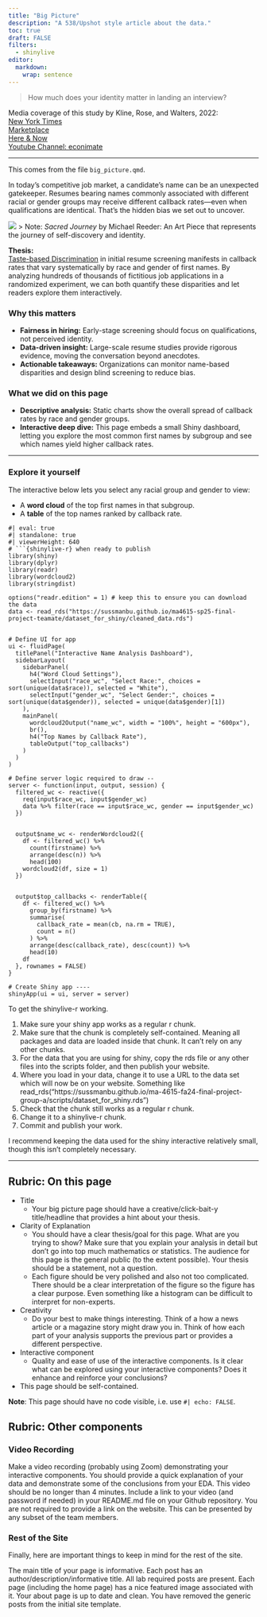 ```yaml
---
title: "Big Picture"
description: "A 538/Upshot style article about the data."
toc: true
draft: FALSE
filters:
  - shinylive
editor: 
  markdown: 
    wrap: sentence
---
```




>How much does your identity matter in landing an interview?

Media coverage of this study by Kline, Rose, and Walters, 2022:\
[New York Times](https://www.nytimes.com/2021/07/29/business/economy/hiring-racial-discrimination.html) \
[Marketplace](https://www.marketplace.org/episode/2021/08/03/research-spotlights-existence-of-racial-discrimination-in-hiring-process) \
[Here & Now](https://www.wbur.org/hereandnow/2021/08/18/name-discrimination-jobs) \
[Youtube Channel: econimate](https://www.youtube.com/watch?v=fLgWIyx0gDw) \


------------------------------------------------------------------------

This comes from the file `big_picture.qmd`.

In today’s competitive job market, a candidate’s name can be an unexpected gatekeeper.
Resumes bearing names commonly associated with different racial or gender groups may receive different callback rates—even when qualifications are identical.
That’s the hidden bias we set out to uncover.

![](images/Sacred-Journey-MichaelReeder.png) \> Note: *Sacred Journey* by Michael Reeder: An Art Piece that represents the journey of self-discovery and identity.

**Thesis:**\
[Taste-based Discrimination](https://en.wikipedia.org/wiki/Taste-based_discrimination) in initial resume screening manifests in callback rates that vary systematically by race and gender of first names.
By analyzing hundreds of thousands of fictitious job applications in a randomized experiment, we can both quantify these disparities and let readers explore them interactively.

### Why this matters

-   **Fairness in hiring:** Early-stage screening should focus on qualifications, not perceived identity.\
-   **Data-driven insight:** Large-scale resume studies provide rigorous evidence, moving the conversation beyond anecdotes.\
-   **Actionable takeaways:** Organizations can monitor name-based disparities and design blind screening to reduce bias.

### What we did on this page

-   **Descriptive analysis:** Static charts show the overall spread of callback rates by race and gender groups.\
-   **Interactive deep dive:** This page embeds a small Shiny dashboard, letting you explore the most common first names by subgroup and see which names yield higher callback rates.

------------------------------------------------------------------------

### Explore it yourself

The interactive below lets you select any racial group and gender to view:

-   A **word cloud** of the top first names in that subgroup.\
-   A **table** of the top names ranked by callback rate.

```shinylive-r
#| eval: true
#| standalone: true
#| viewerHeight: 640
# ```{shinylive-r} when ready to publish
library(shiny)
library(dplyr)
library(readr)
library(wordcloud2)
library(stringdist)

options("readr.edition" = 1) # keep this to ensure you can download the data
data <- read_rds("https://sussmanbu.github.io/ma4615-sp25-final-project-teamate/dataset_for_shiny/cleaned_data.rds")


# Define UI for app
ui <- fluidPage(
  titlePanel("Interactive Name Analysis Dashboard"),
  sidebarLayout(
    sidebarPanel(
      h4("Word Cloud Settings"),
      selectInput("race_wc", "Select Race:", choices = sort(unique(data$race)), selected = "White"),
      selectInput("gender_wc", "Select Gender:", choices = sort(unique(data$gender)), selected = unique(data$gender)[1])
    ),
    mainPanel(
      wordcloud2Output("name_wc", width = "100%", height = "600px"),
      br(),
      h4("Top Names by Callback Rate"),
      tableOutput("top_callbacks")
    )
  )
)

# Define server logic required to draw --
server <- function(input, output, session) {
  filtered_wc <- reactive({
    req(input$race_wc, input$gender_wc)
    data %>% filter(race == input$race_wc, gender == input$gender_wc)
  })

  
  output$name_wc <- renderWordcloud2({
    df <- filtered_wc() %>%
      count(firstname) %>%
      arrange(desc(n)) %>%
      head(100)
    wordcloud2(df, size = 1)
  })


  output$top_callbacks <- renderTable({
    df <- filtered_wc() %>%
      group_by(firstname) %>%
      summarise(
        callback_rate = mean(cb, na.rm = TRUE),
        count = n()
      ) %>%
      arrange(desc(callback_rate), desc(count)) %>%
      head(10)
    df
  }, rownames = FALSE)
}

# Create Shiny app ----
shinyApp(ui = ui, server = server)
```

To get the shinylive-r working.

1.  Make sure your shiny app works as a regular r chunk.
2.  Make sure that the chunk is completely self-contained. Meaning all packages and data are loaded inside that chunk. It can't rely on any other chunks.
3.  For the data that you are using for shiny, copy the rds file or any other files into the scripts folder, and then publish your website.
4.  Where you load in your data, change it to use a URL to the data set which will now be on your website. Something like read_rds("https://sussmanbu.github.io/ma-4615-fa24-final-project-group-a/scripts/dataset_for_shiny.rds")
5.  Check that the chunk still works as a regular r chunk.
6.  Change it to a shinylive-r chunk.
7.  Commit and publish your work.

I recommend keeping the data used for the shiny interactive relatively small, though this isn't completely necessary.

------------------------------------------------------------------------

## Rubric: On this page

-   Title
    -   Your big picture page should have a creative/click-bait-y title/headline that provides a hint about your thesis.
-   Clarity of Explanation
    -   You should have a clear thesis/goal for this page. What are you trying to show? Make sure that you explain your analysis in detail but don't go into top much mathematics or statistics. The audience for this page is the general public (to the extent possible). Your thesis should be a statement, not a question.
    -   Each figure should be very polished and also not too complicated. There should be a clear interpretation of the figure so the figure has a clear purpose. Even something like a histogram can be difficult to interpret for non-experts.
-   Creativity
    -   Do your best to make things interesting. Think of a how a news article or a magazine story might draw you in. Think of how each part of your analysis supports the previous part or provides a different perspective.
-   Interactive component
    -   Quality and ease of use of the interactive components. Is it clear what can be explored using your interactive components? Does it enhance and reinforce your conclusions?
-   This page should be self-contained.

**Note**: This page should have no code visible, i.e. use `#| echo: FALSE`.

## Rubric: Other components

### Video Recording

Make a video recording (probably using Zoom) demonstrating your interactive components.
You should provide a quick explanation of your data and demonstrate some of the conclusions from your EDA.
This video should be no longer than 4 minutes.
Include a link to your video (and password if needed) in your README.md file on your Github repository.
You are not required to provide a link on the website.
This can be presented by any subset of the team members.

### Rest of the Site

Finally, here are important things to keep in mind for the rest of the site.

The main title of your page is informative.
Each post has an author/description/informative title.
All lab required posts are present.
Each page (including the home page) has a nice featured image associated with it.
Your about page is up to date and clean.
You have removed the generic posts from the initial site template.
